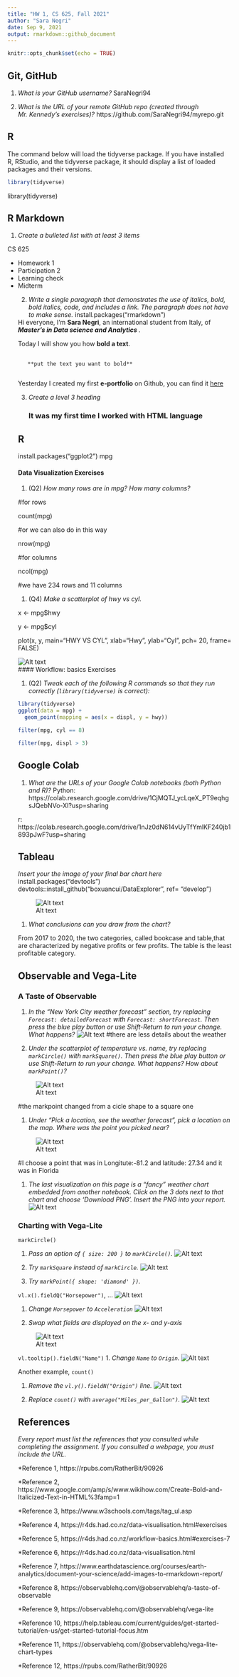 ```yaml
---
title: "HW 1, CS 625, Fall 2021"
author: "Sara Negri"
date: Sep 9, 2021
output: rmarkdown::github_document
---
```


```r
knitr::opts_chunk$set(echo = TRUE)
```

## Git, GitHub

1. *What is your GitHub username?*
SaraNegri94

2. *What is the URL of your remote GitHub repo (created through Mr. Kennedy's exercises)?*
https://github.com/SaraNegri94/myrepo.git

## R

The command below will load the tidyverse package.  If you have installed R, RStudio, and the tidyverse package, it should display a list of loaded packages and their versions.

```r
library(tidyverse)
```
library(tidyverse)


## R Markdown 

1. *Create a bulleted list with at least 3 items*

CS 625 
<ul> 
  <li> Homework 1 </li>
  <li> Participation 2 </li>
  <li> Learning check </li>
  <li> Midterm </li>
 

2. *Write a single paragraph that demonstrates the use of italics, bold, bold italics, code, and includes a link. The paragraph does not have to make sense.*
install.packages("rmarkdown")

Hi everyone, I'm **Sara Negri**, an international student from Italy, of
<b><i> Master's in Data science and Analytics </i></b>.
<p> Today I will show you how **bold a text**.
<pre>
  <code>
   **put the text you want to bold**
  </code>
</pre>

<p>Yesterday I created my first **e-portfolio** on Github, you can find it 
 <a href="https://saranegri94.github.io/saranegri.github.io/"> here</a>

3. *Create a level 3 heading*
<h3> It was my first time I worked with HTML language </h3>

  
## R 

install.packages("ggplot2")
mpg

#### Data Visualization Exercises

1. (Q2) *How many rows are in mpg? How many columns?*

#for rows

count(mpg)

#or we can also do in this way

nrow(mpg)

#for columns

ncol(mpg)

#we have 234 rows and 11 columns

1. (Q4) *Make a scatterplot of hwy vs cyl.*

x <- mpg$hwy

y <- mpg$cyl

plot(x, y, main="HWY VS CYL",
    xlab="Hwy", ylab="Cyl", pch= 20, frame= FALSE)
    
 ![Alt text](/Users/saranegri/images/scatterplot.png)   
#### Workflow: basics Exercises

1. (Q2) *Tweak each of the following R commands so that they run correctly (`library(tidyverse)` is correct):*

```r
library(tidyverse)
ggplot(data = mpg) + 
  geom_point(mapping = aes(x = displ, y = hwy))

filter(mpg, cyl == 8)

filter(mpg, displ > 3)
```

## Google Colab

1. *What are the URLs of your Google Colab notebooks (both Python and R)?*
Python: https://colab.research.google.com/drive/1CjMQTJ_ycLqeX_PT9eqhgsJQebNVo-XI?usp=sharing

r: https://colab.research.google.com/drive/1nJz0dN614vUyTfYmlKF240jb1893pJwF?usp=sharing

## Tableau

*Insert your the image of your final bar chart here*
install.packages("devtools")
devtools::install_github("boxuancui/DataExplorer", ref= "develop")




![Alt text](/Users/saranegri/images/Sales_in_the_East.png)


1. *What conclusions can you draw from the chart?*

From 2017 to 2020, the two categories, called bookcase and table,that are characterized by negative profits or few profits. The table is the least profitable category.


## Observable and Vega-Lite

### A Taste of Observable

1. *In the "New York City weather forecast" section, try replacing `Forecast: detailedForecast` with `Forecast: shortForecast`. Then press the blue play button  or use Shift-Return to run your change. What happens?*
![Alt text](/Users/saranegri/images/Newyork.png)
#there are less details about the weather

1. *Under the scatterplot of temperature vs. name, try replacing `markCircle()` with `markSquare()`. Then press the blue play button  or use Shift-Return to run your change. What happens? How about `markPoint()`?*

![Alt text](/Users/saranegri/images/scatterplot2.png)

#the markpoint changed from a cicle shape to a square one

1. *Under "Pick a location, see the weather forecast", pick a location on the map.  Where was the point you picked near?*

![Alt text](/Users/saranegri/images/map.png)


#I choose a point that was in Longitute:-81.2 and latitude: 27.34 and it was in Florida

1. *The last visualization on this page is a "fancy" weather chart embedded from another notebook.  Click on the 3 dots next to that chart and choose 'Download PNG'.  Insert the PNG into your report.*
![Alt text](/Users/saranegri/images/fancy.png)

### Charting with Vega-Lite

`markCircle()`

1. *Pass an option of `{ size: 200 }` to `markCircle()`.*
![Alt text](/Users/saranegri/images/size200.png)

1. *Try `markSquare` instead of `markCircle`.*
![Alt text](/Users/saranegri/images/square.png)

1. *Try `markPoint({ shape: 'diamond' })`.*

`vl.x().fieldQ("Horsepower")`, ...
![Alt text](/Users/saranegri/images/diamond.png)

1. *Change `Horsepower` to `Acceleration`*
![Alt text](/Users/saranegri/images/acceleration.png)

1. *Swap what fields are displayed on the x- and y-axis*



![Alt text](/Users/saranegri/images/swap.png)

`vl.tooltip().fieldN("Name")`
1. *Change `Name` to `Origin`.*
![Alt text](/Users/saranegri/images/origin.png)

Another example, `count()`

1. *Remove the `vl.y().fieldN("Origin")` line.*
![Alt text](/Users/saranegri/images/noorigin.png)

1. *Replace `count()` with `average("Miles_per_Gallon")`.*
![Alt text](/Users/saranegri/images/average.png)

## References

*Every report must list the references that you consulted while completing the assignment. If you consulted a webpage, you must include the URL.*

*Reference 1, https://rpubs.com/RatherBit/90926

*Reference 2, https://www.google.com/amp/s/www.wikihow.com/Create-Bold-and-Italicized-Text-in-HTML%3famp=1

*Reference 3, https://www.w3schools.com/tags/tag_ul.asp

*Reference 4, https://r4ds.had.co.nz/data-visualisation.html#exercises

*Reference 5, https://r4ds.had.co.nz/workflow-basics.html#exercises-7

*Reference 6, https://r4ds.had.co.nz/data-visualisation.html

*Reference 7, https://www.earthdatascience.org/courses/earth-analytics/document-your-science/add-images-to-rmarkdown-report/

*Reference 8, https://observablehq.com/@observablehq/a-taste-of-observable

*Reference 9, https://observablehq.com/@observablehq/vega-lite

*Reference 10, https://help.tableau.com/current/guides/get-started-tutorial/en-us/get-started-tutorial-focus.htm

*Reference 11, https://observablehq.com/@observablehq/vega-lite-chart-types

*Reference 12, https://rpubs.com/RatherBit/90926

